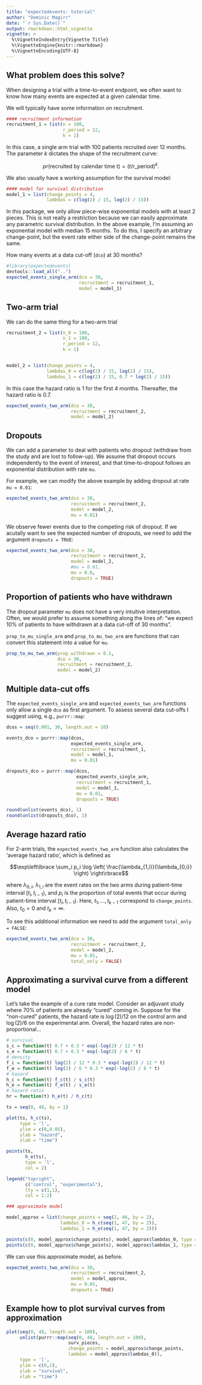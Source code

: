 ```yaml
---
title: "expectedevents: tutorial"
author: "Dominic Magirr"
date: "`r Sys.Date()`"
output: rmarkdown::html_vignette
vignette: >
  %\VignetteIndexEntry{Vignette Title}
  %\VignetteEngine{knitr::rmarkdown}
  %\VignetteEncoding{UTF-8}
---
```



## What problem does this solve?

When designing a trial with a time-to-event endpoint, we often want to know how many events are expected at a given calendar time.

We will typically have some information on recruitment.

```r
#### recruitment information
recruitment_1 = list(n = 100, 
                     r_period = 12, 
                     k = 1)
```

In this case, a single arm trial with 100 patients recruited over 12 months. The parameter $k$ dictates the shape of the recruitment curve:

$$pr(\text{recruited by calendar time t}) = (t / \text{r_period}) ^ k.$$

We also usually have a working assumption for the survival model:


```r
#### model for survival distribution
model_1 = list(change_points = 4, 
               lambdas = c(log(2) / 15, log(2) / 15))

```


In this package, we only allow piece-wise exponential models with at least 2 pieces. This is not really a restriction because we can easily approximate any parametric survival distribution. In the above example, I'm assuming an exponential model with median 15 months. To do this, I specify an arbitrary change-point, but the event rate either side of the change-point remains the same.


How many events at a data cut-off (`dco`) at 30 months?

```r
#library(expectedevents)
devtools::load_all("..")
expected_events_single_arm(dco = 30,
                           recruitment = recruitment_1,
                           model = model_1)
```


## Two-arm trial

We can do the same thing for a two-arm trial

```r
recruitment_2 = list(n_0 = 100, 
                     n_1 = 100, 
                     r_period = 12, 
                     k = 1)


model_2 = list(change_points = 4, 
               lambdas_0 = c(log(2) / 15, log(2) / 15), 
               lambdas_1 = c(log(2) / 15, 0.7 * log(2) / 15))


```

In this case the hazard ratio is 1 for the first 4 months. Thereafter, the hazard ratio is 0.7.

```r
expected_events_two_arm(dco = 30,
                        recruitment = recruitment_2,
                        model = model_2)

```


## Dropouts

We can add a parameter to deal with patients who dropout (withdraw from the study and are lost to follow-up). We assume that dropout occurs independently to the event of interest, and that time-to-dropout follows an exponential distribution with rate `mu`.

For example, we can modify the above example by adding dropout at rate `mu = 0.01`:

```r
expected_events_two_arm(dco = 30,
                        recruitment = recruitment_2,
                        model = model_2,
                        mu = 0.01)

```

We observe fewer events due to the competing risk of dropout. If we acutally want to see the expected number of dropouts, we need to add the argument `dropouts = TRUE`:

```r
expected_events_two_arm(dco = 30,
                        recruitment = recruitment_2,
                        model = model_2,
                        #mu = 0.01,
                        mu = 0.0,
                        dropouts = TRUE)

```

## Proportion of patients who have withdrawn

The dropout parameter `mu` does not have a very intuitive interpretation. Often, we would prefer to assume something along the lines of: "we expect 10% of patients to have withdrawn at a data cut-off of 30 months".

`prop_to_mu_single_arm` and `prop_to_mu_two_arm` are functions that can convert this statement into a value for `mu`.

```r
prop_to_mu_two_arm(prop_withdrawn = 0.1,
                   dco = 30,
                   recruitment = recruitment_2,
                   model = model_2)
```

## Multiple data-cut offs

The `expected_events_single_arm` and `expected_events_two_arm` functions only allow a single `dco` as first argument. To assess several data cut-offs I suggest using, e.g., `purrr::map`:


```r
dcos = seq(0.001, 30, length.out = 10)

events_dco = purrr::map(dcos,
                        expected_events_single_arm,
                        recruitment = recruitment_1,
                        model = model_1,
                        mu = 0.01)

dropouts_dco = purrr::map(dcos,
                          expected_events_single_arm,
                          recruitment = recruitment_1,
                          model = model_1,
                          mu = 0.01,
                          dropouts = TRUE)

round(unlist(events_dco), 1)
round(unlist(dropouts_dco), 1)
```

## Average hazard ratio

For 2-arm trials, the `expected_events_two_arm` function also calculates the 'average hazard ratio', which is defined as

$$\exp\left\lbrace \sum_i p_i \log \left(  \frac{\lambda_{1,i}}{\lambda_{0,i}} \right) \right\rbrace$$

where $\lambda_{0,i}$, $\lambda_{1,i}$ are the event rates on the two arms during patient-time interval [$t_i, t_{i-1}$), and $p_i$ is the proportion of total events that occur during patient-time interval [$t_i, t_{i-1}$). Here, $t_1,\ldots,t_{k-1}$ correspond to `change_points`. Also, $t_0 = 0$ and $t_{k} = \infty$.


To see this additional information we need to add the argument `total_only = FALSE`:

```r
expected_events_two_arm(dco = 30,
                        recruitment = recruitment_2,
                        model = model_2,
                        mu = 0.01,
                        total_only = FALSE)

```

## Approximating a survival curve from a different model

Let's take the example of a cure rate model. Consider an adjuvant study where 70% of patients are already "cured" coming in. Suppose for the "non-cured" patients, the hazard rate is $\log(2)/12$ on the control arm and $\log(2) / 6$ on the experimental arm. Overall, the hazard rates are non-proportional...

```r
# survival
s_c = function(t) 0.7 + 0.3 * exp(-log(2) / 12 * t)
s_e = function(t) 0.7 + 0.3 * exp(-log(2) / 6 * t)
# density
f_c = function(t) log(2) / 12 * 0.3 * exp(-log(2) / 12 * t)
f_e = function(t) log(2) / 6 * 0.3 * exp(-log(2) / 6 * t)
# hazard
h_c = function(t) f_c(t) / s_c(t)
h_e = function(t) f_e(t) / s_e(t)
# hazard ratio
hr = function(t) h_e(t) / h_c(t)

ts = seq(0, 48, by = 1)

plot(ts, h_c(ts),
     type = 'l',
     ylim = c(0,0.05),
     ylab = "hazard",
     xlab = "time")

points(ts,
       h_e(ts),
       type = 'l',
       col = 2)

legend("topright",
       c("control", "experimental"),
       lty = c(1,1),
       col = 1:2)

### approximate model

model_approx = list(change_points = seq(2, 46, by = 2), 
                    lambdas_0 = h_c(seq(1, 47, by = 2)), 
                    lambdas_1 = h_e(seq(1, 47, by = 2)))

points(c(0, model_approx$change_points), model_approx$lambdas_0, type = 's')
points(c(0, model_approx$change_points), model_approx$lambdas_1, type = 's', col = 2)


```



We can use this approximate model, as before.

```r
expected_events_two_arm(dco = 30,
                        recruitment = recruitment_2,
                        model = model_approx,
                        mu = 0.01,
                        dropouts = TRUE)

```

## Example how to plot survival curves from approximation

```r
plot(seq(0, 48, length.out = 100),
     unlist(purrr::map(seq(0, 48, length.out = 100), 
                       surv_pieces,
                       change_points = model_approx$change_points,
                       lambdas = model_approx$lambdas_0)),
     type = 'l',
     ylim = c(0,1),
     ylab = "survival",
     xlab = "time")
```









 
